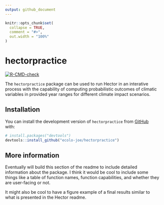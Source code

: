 ```yaml
---
output: github_document
---
```


<!-- README.md is generated from README.Rmd. Please edit that file -->

```r
knitr::opts_chunk$set(
  collapse = TRUE,
  comment = "#>",
  out.width = "100%"
)
```

# hectorpractice

<!-- badges: start -->
[![R-CMD-check](https://github.com/ecolo-joe/hectorpractice/actions/workflows/R-CMD-check.yaml/badge.svg)](https://github.com/ecolo-joe/hectorpractice/actions/workflows/R-CMD-check.yaml)
<!-- badges: end -->

The `hectorpractice` package can be used to run Hector in an interative process with the capability of computing probabilistic outcomes of climatic variables in provided year ranges for different climate impact scenarios. 

## Installation

You can install the development version of `hectorpractice` from [GitHub](https://github.com/) with:

``` r
# install.packages("devtools")
devtools::install_github("ecolo-joe/hectorpractice")
```

## More information

Eventually will build this section of the readme to include detailed information about the package. I think it would be cool to include some things like a table of function names, function capabilities, and whether they are user-facing or not. 

It might also be cool to have a figure example of a final results similar to what is presented in the Hector readme.
